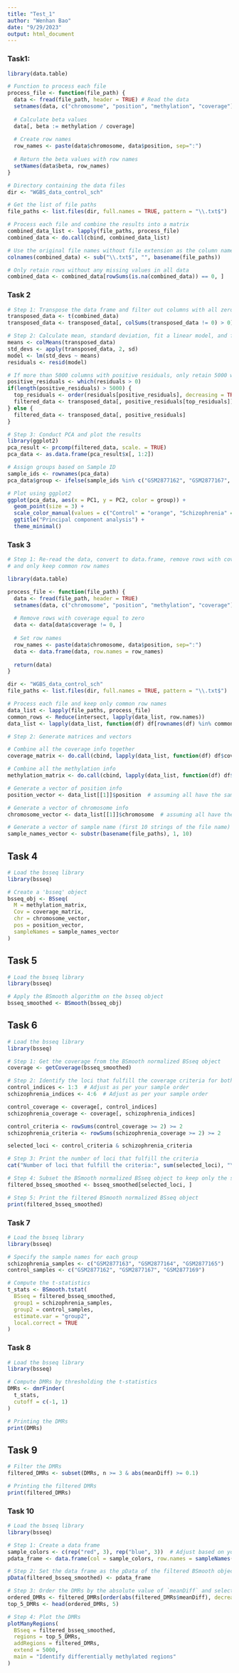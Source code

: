 ```yaml
---
title: "Test_1"
author: "Wenhan Bao"
date: "9/29/2023"
output: html_document
---
```


### Task1:

```r
library(data.table)

# Function to process each file
process_file <- function(file_path) {
  data <- fread(file_path, header = TRUE) # Read the data
  setnames(data, c("chromosome", "position", "methylation", "coverage")) # Rename columns
  
  # Calculate beta values
  data[, beta := methylation / coverage]
  
  # Create row names
  row_names <- paste(data$chromosome, data$position, sep=":")
  
  # Return the beta values with row names
  setNames(data$beta, row_names)
}

# Directory containing the data files
dir <- "WGBS_data_control_sch"

# Get the list of file paths
file_paths <- list.files(dir, full.names = TRUE, pattern = "\\.txt$")

# Process each file and combine the results into a matrix
combined_data_list <- lapply(file_paths, process_file)
combined_data <- do.call(cbind, combined_data_list)

# Use the original file names without file extension as the column names
colnames(combined_data) <- sub("\\.txt$", "", basename(file_paths))

# Only retain rows without any missing values in all data
combined_data <- combined_data[rowSums(is.na(combined_data)) == 0, ]
```

### Task 2

```r
# Step 1: Transpose the data frame and filter out columns with all zeros
transposed_data <- t(combined_data)
transposed_data <- transposed_data[, colSums(transposed_data != 0) > 0]

# Step 2: Calculate mean, standard deviation, fit a linear model, and filter columns based on residuals
means <- colMeans(transposed_data)
std_devs <- apply(transposed_data, 2, sd)
model <- lm(std_devs ~ means)
residuals <- resid(model)

# If more than 5000 columns with positive residuals, only retain 5000 with higher residual
positive_residuals <- which(residuals > 0)
if(length(positive_residuals) > 5000) {
  top_residuals <- order(residuals[positive_residuals], decreasing = TRUE)[1:5000]
  filtered_data <- transposed_data[, positive_residuals[top_residuals]]
} else {
  filtered_data <- transposed_data[, positive_residuals]
}

# Step 3: Conduct PCA and plot the results
library(ggplot2)
pca_result <- prcomp(filtered_data, scale. = TRUE)  
pca_data <- as.data.frame(pca_result$x[, 1:2])

# Assign groups based on Sample ID
sample_ids <- rownames(pca_data)
pca_data$group <- ifelse(sample_ids %in% c("GSM2877162", "GSM2877167", "GSM2877169"), "Control", "Schizophrenia")

# Plot using ggplot2
ggplot(pca_data, aes(x = PC1, y = PC2, color = group)) +
  geom_point(size = 3) +
  scale_color_manual(values = c("Control" = "orange", "Schizophrenia" = "blue")) +
  ggtitle("Principal component analysis") +
  theme_minimal()

```

### Task 3

```r
# Step 1: Re-read the data, convert to data.frame, remove rows with coverage info equal to zero,
# and only keep common row names

library(data.table)

process_file <- function(file_path) {
  data <- fread(file_path, header = TRUE) 
  setnames(data, c("chromosome", "position", "methylation", "coverage"))
  
  # Remove rows with coverage equal to zero
  data <- data[data$coverage != 0, ]
  
  # Set row names
  row_names <- paste(data$chromosome, data$position, sep=":")
  data <- data.frame(data, row.names = row_names)
  
  return(data)
}

dir <- "WGBS_data_control_sch"
file_paths <- list.files(dir, full.names = TRUE, pattern = "\\.txt$")

# Process each file and keep only common row names
data_list <- lapply(file_paths, process_file)
common_rows <- Reduce(intersect, lapply(data_list, row.names))
data_list <- lapply(data_list, function(df) df[rownames(df) %in% common_rows, ])

# Step 2: Generate matrices and vectors

# Combine all the coverage info together
coverage_matrix <- do.call(cbind, lapply(data_list, function(df) df$coverage))

# Combine all the methylation info
methylation_matrix <- do.call(cbind, lapply(data_list, function(df) df$methylation))

# Generate a vector of position info
position_vector <- data_list[[1]]$position  # assuming all have the same common positions

# Generate a vector of chromosome info
chromosome_vector <- data_list[[1]]$chromosome  # assuming all have the same common chromosomes

# Generate a vector of sample name (first 10 strings of the file name)
sample_names_vector <- substr(basename(file_paths), 1, 10)

```

## Task 4

```r
# Load the bsseq library
library(bsseq)

# Create a 'bsseq' object
bsseq_obj <- BSseq(
  M = methylation_matrix, 
  Cov = coverage_matrix, 
  chr = chromosome_vector, 
  pos = position_vector, 
  sampleNames = sample_names_vector
)
```

## Task 5

```r
# Load the bsseq library
library(bsseq)

# Apply the BSmooth algorithm on the bsseq object
bsseq_smoothed <- BSmooth(bsseq_obj)
```

## Task 6

```r
# Load the bsseq library
library(bsseq)

# Step 1: Get the coverage from the BSmooth normalized BSseq object
coverage <- getCoverage(bsseq_smoothed)

# Step 2: Identify the loci that fulfill the coverage criteria for both groups
control_indices <- 1:3  # Adjust as per your sample order
schizophrenia_indices <- 4:6  # Adjust as per your sample order

control_coverage <- coverage[, control_indices]
schizophrenia_coverage <- coverage[, schizophrenia_indices]

control_criteria <- rowSums(control_coverage >= 2) >= 2
schizophrenia_criteria <- rowSums(schizophrenia_coverage >= 2) >= 2

selected_loci <- control_criteria & schizophrenia_criteria

# Step 3: Print the number of loci that fulfill the criteria
cat("Number of loci that fulfill the criteria:", sum(selected_loci), "\n")

# Step 4: Subset the BSmooth normalized BSseq object to keep only the selected loci
filtered_bsseq_smoothed <- bsseq_smoothed[selected_loci, ]

# Step 5: Print the filtered BSmooth normalized BSseq object
print(filtered_bsseq_smoothed)
```

### Task 7

```r
# Load the bsseq library
library(bsseq)

# Specify the sample names for each group
schizophrenia_samples <- c("GSM2877163", "GSM2877164", "GSM2877165")
control_samples <- c("GSM2877162", "GSM2877167", "GSM2877169")

# Compute the t-statistics
t_stats <- BSmooth.tstat(
  BSseq = filtered_bsseq_smoothed, 
  group1 = schizophrenia_samples, 
  group2 = control_samples, 
  estimate.var = "group2", 
  local.correct = TRUE
)

```

### Task 8

```r
# Load the bsseq library
library(bsseq)

# Compute DMRs by thresholding the t-statistics
DMRs <- dmrFinder(
  t_stats, 
  cutoff = c(-1, 1)
)

# Printing the DMRs
print(DMRs)

```

## Task 9

```r
# Filter the DMRs
filtered_DMRs <- subset(DMRs, n >= 3 & abs(meanDiff) >= 0.1)

# Printing the filtered DMRs
print(filtered_DMRs)

```

### Task 10

```r
# Load the bsseq library
library(bsseq)

# Step 1: Create a data frame
sample_colors <- c(rep("red", 3), rep("blue", 3))  # Adjust based on your sample order
pdata_frame <- data.frame(col = sample_colors, row.names = sampleNames(filtered_bsseq_smoothed))

# Step 2: Set the data frame as the pData of the filtered BSmooth object
pData(filtered_bsseq_smoothed) <- pdata_frame

# Step 3: Order the DMRs by the absolute value of `meanDiff` and select top 5
ordered_DMRs <- filtered_DMRs[order(abs(filtered_DMRs$meanDiff), decreasing = TRUE), ]
top_5_DMRs <- head(ordered_DMRs, 5)

# Step 4: Plot the DMRs
plotManyRegions(
  BSseq = filtered_bsseq_smoothed,
  regions = top_5_DMRs,
  addRegions = filtered_DMRs,
  extend = 5000,
  main = "Identify differentially methylated regions"
)


```

